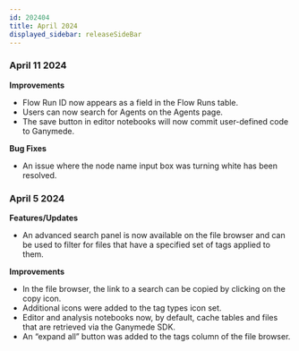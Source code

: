 ```yaml
---
id: 202404
title: April 2024
displayed_sidebar: releaseSideBar
---
```


### April 11 2024
**Improvements**
- Flow Run ID now appears as a field in the Flow Runs table.
- Users can now search for Agents on the Agents page.
- The save button in editor notebooks will now commit user-defined code to Ganymede.

**Bug Fixes**
- An issue where the node name input box was turning white has been resolved.

### April 5 2024
**Features/Updates**
- An advanced search panel is now available on the file browser and can be used to filter for files that have a specified set of tags applied to them.

**Improvements**
- In the file browser, the link to a search can be copied by clicking on the copy icon.
- Additional icons were added to the tag types icon set.
- Editor and analysis notebooks now, by default, cache tables and files that are retrieved via the Ganymede SDK.
- An “expand all” button was added to the tags column of the file browser.